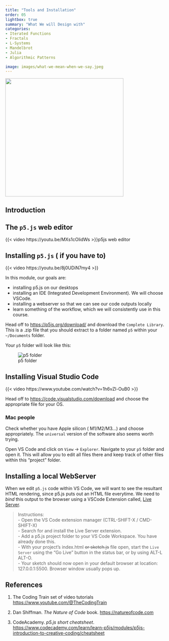 ```yaml
---
title: "Tools and Installation"
order: 05
lightbox: true
summary: "What We will Design with"
categories:
- Iterated Functions
- Fractals
- L-Systems
- Mandelbrot
- Julia
- Algorithmic Patterns

image: images/what-we-mean-when-we-say.jpeg
---
```


![](featured.jpg){fig-align="center" width="371"}

## Introduction


## The `p5.js` web editor

{{< video https://youtu.be/MXs1cOlidWs >}}<a>p5js web editor</a>

## Installing `p5.js` ( if you have to)

{{< video https://youtu.be/8j0UDiN7my4 >}}



In this module, our goals are:

- installing p5.js on our desktops\
- installing an IDE (Integrated Development Environment). We will choose VSCode.\
- installing a webserver so that we can see our code outputs locally\
- learn something of the workflow, which we will consistently use in this course.

Head off to <https://p5js.org/download/> and download the `Complete Library`. This is a .zip file that you should extract to a folder named `p5` within your `~/Documents` folder.

Your `p5` folder will look like this:

![p5 folder](../../../../materials/images/p5js_installation.png){#fig-p5js-installation}

## Installing Visual Studio Code

{{< video https://www.youtube.com/watch?v=1h6vZl-OuB0 >}}

Head off to <https://code.visualstudio.com/download> and choose the appropriate file for your OS. 

::: callout-note
### Mac people
Check whether you have Apple silicon ( M1/M2/M3...) and choose appropriately. The `universal` version of the software also seems worth trying. 
:::

Open VS Code and click on `View` -> `Explorer`. Navigate to your `p5` folder and open it. This will allow you to edit all files there and keep track of other files within this "project" folder. 

## Installing a local WebServer

When we edit `p5.js` code within VS Code, we will want to see the resultant HTML rendering, since p5.js puts out an HTML file everytime. We need to *bind* this output to the browser using a VSCode Extension called, [Live Server](https://github.com/processing/p5.js/wiki/Local-server).

> Instructions:\
> - Open the VS Code extension manager (CTRL-SHIFT-X / CMD-SHIFT-X)\
> - Search for and install the Live Server extension.\
> - Add a p5.js project folder to your VS Code Workspace. You have already done this.\
> - With your project's index.html ~~or sketch.js~~ file open, start the `Live Server` using the "Go Live" button in the status bar, or by using ALT-L ALT-O.\
> - Your sketch should now open in your default browser at location: 127.0.0.1:5500. Browser window usually pops up.


## References

1. The Coding Train set of video tutorials <u><https://www.youtube.com/@TheCodingTrain></u>

1. Dan Shiffman. *The Nature of Code* book. <u><https://natureofcode.com></u>

1. CodeAcademy. *p5.js short cheatsheet*. <https://www.codecademy.com/learn/learn-p5js/modules/p5js-introduction-to-creative-coding/cheatsheet>



